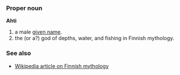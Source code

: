 ===Proper noun===
'''Ahti'''

# a male [[given name]].
# the (or a?) god of depths, water, and fishing in Finnish mythology.

===See also===
*[[w:Finnish mythology|Wikipedia article on Finnish mythology]]